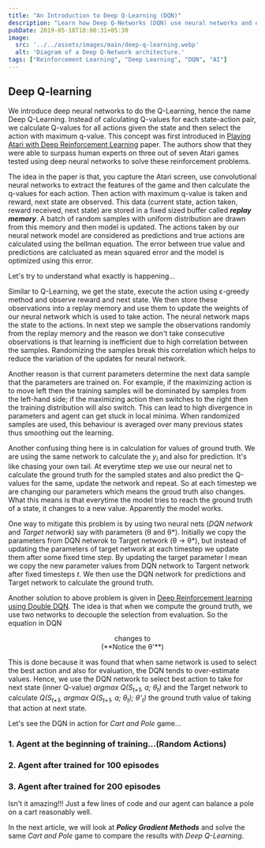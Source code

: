 ```yaml
---
title: "An Introduction to Deep Q-Learning (DQN)"
description: "Learn how Deep Q-Networks (DQN) use neural networks and experience replay to solve complex reinforcement learning problems, like playing Atari games."
pubDate: 2019-05-18T10:00:31+05:30
image:
  src: '../../assets/images/main/deep-q-learning.webp'
  alt: 'Diagram of a Deep Q-Network architecture.'
tags: ["Reinforcement Learning", "Deep Learning", "DQN", "AI"]
---
```


## Deep Q-learning

We introduce deep neural networks to do the Q-Learning, hence the name Deep Q-Learning. Instead of calculating Q-values for each state-action pair, we calculate Q-values for all actions given the state and then select the action with maximum q-value. This concept was first introduced in [Playing Atari with Deep Reinforcement Learning](https://arxiv.org/abs/1312.5602) paper. The authors show that they were able to surpass human experts on three out of seven Atari games tested using deep neural networks to solve these reinforcement problems.

The idea in the paper is that, you capture the Atari screen, use convolutional neural networks to extract the features of the game and then calculate the q-values for each action. Then action with maximum q-value is taken and reward, next state are observed. This data (current state, action taken, reward received, next state) are stored in a fixed sized buffer called **_replay memory_**. A batch of random samples with uniform distribution are drawn from this memory and then model is updated. The actions taken by our neural network model are considered as predictions and true actions are calculated using the bellman equation. The error between true value and predictions are calcluated as mean squared error and the model is optimized using this error.

<BlogImage src={dqnAlgoImg} alt="Deep Q-Learning Algorithm from the paper." caption="Deep Q-Learning Algorithm (Source: Playing Atari with Deep Reinforcement Learning, Dec 2013)" />

Let's try to understand what exactly is happening...

Similar to Q-Learning, we get the state, execute the action using &epsilon;-greedy method and observe reward and next state. We then store these observations into a replay memory and use them to update the weights of our neural network which is used to take action. The neural network maps the state to the actions. In next step we sample the observations randomly from the replay memory and the reason we don't take consecutive observations is that learning is inefficient due to high correlation between the samples. Randomizing the samples break this correlation which helps to reduce the variation of the updates for neural network.

Another reason is that current parameters determine the next data sample that the parameters are trained on. For example, if the maximizing action is to move left then the training samples will be dominated by samples from the left-hand side; if the maximizing action then switches to the right then the training distribution will also switch. This can lead to high divergence in parameters and agent can get stuck in local minima. When randomized samples are used, this behaviour is averaged over many previous states thus smoothing out the learning.

Another confusing thing here is in calculation for values of ground truth. We are using the same network to calculate the *y<sub>i</sub>* and also for prediction. It's like chasing your own tail. At everytime step we use our neural net to calculate the ground truth for the sampled states and also predict the Q-values for the same, update the network and repeat. So at each timestep we are changing our parameters which means the groud truth also changes. What this means is that everytime the model tries to reach the ground truth of a state, it changes to a new value. Apparently the model works.

One way to mitigate this problem is by using two neural nets (*DQN network* and *Target network*) say with parameters (&theta; and &theta;\*). Initially we copy the parameters from DQN netwrok to Target network (&theta; -> &theta;\*), but instead of updating the parameters of target network at each timestep we update them after some fixed time step. By updating the target parameter I mean we copy the new parameter values from DQN network to Targent network after fixed timesteps *t*. We then use the DQN network for predictions and Target network to calculate the ground truth.

Another solution to above problem is given in [Deep Reinforcement learning using Double DQN](https://arxiv.org/abs/1509.06461). The idea is that when we compute the ground truth, we use two networks to decouple the selection from evaluation. So the equation in DQN

<BlogImage src={dqnqtargetdqn} alt="DQN Equation" width={500}/>
<Center>
changes to
</Center>
<BlogImage src={dqnqtargetddqn} alt="DDQN Equation" width={500}/> <Center>(**Notice the &theta;'**)</Center>

This is done because it was found that when same network is used to select the best action and also for evaluation, the DQN tends to over-estimate values. Hence, we use the DQN network to select best action to take for next state (inner Q-value) *argmax Q(S<sub>t+1</sub>, a; &theta;<sub>t</sub>)* and the Target network to calculate *Q(S<sub>t+1</sub>, argmax Q(S<sub>t+1</sub>, a; &theta;<sub>t</sub>); &theta;'<sub>t</sub>)* the ground truth value of taking that action at next state.

Let's see the DQN in action for *Cart and Pole* game...

### 1. Agent at the beginning of training...(Random Actions)

<BlogVideo mp4={cartpoleEp0} width={600} height={400}/>

### 2. Agent after trained for 100 episodes

<BlogVideo mp4={cartpoleEp100} width={600} height={400}/>

### 3. Agent after trained for 200 episodes

<BlogVideo mp4={cartpoleEp200} width={600} height={400}/>

Isn't it amazing!!! Just a few lines of code and our agent can balance a pole on a cart reasonably well.
<DownloadLink href="/files/DQN-Cartpole.html" text="View DQN Notebook" />

In the next article, we will look at **_Policy Gradient Methods_** and solve the same *Cart and Pole* game to compare the results with *Deep Q-Learning*.
